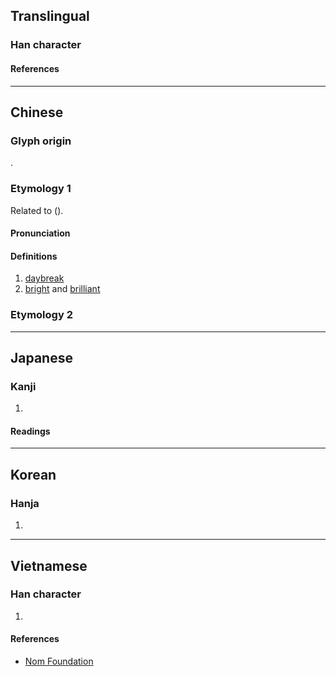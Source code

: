 {{also|皜}}
{{character info}}
==Translingual==

===Han character===
{{Han char|rn=72|rad=日|as=10|sn=14|four=60227|canj=AYRB|ids=⿱日高}}

====References====
{{Han ref|kx=0498.430|dkj=14089|dj=0867.210|hdz=21530.160|uh=66A0}}

----

==Chinese==
{{zh-forms}}

===Glyph origin===
{{Han etym}}
{{Han compound|日|高|ls=psc|c1=s|c2=p|t1=sun}}.

===Etymology 1===
Related to {{och-l|皓|bright}} ({{zh-ref|Schuessler, 2007}}).

====Pronunciation====
{{zh-pron
|m=gǎo
|c=gou2
|mc=y
|oc=y
|ma=
|cat=n,a
}}

====Definitions====
{{zh-hanzi}}

# [[daybreak]]
# [[bright]] and [[brilliant]]

===Etymology 2===
{{zh-see|皓|v}}

----

==Japanese==

===Kanji===
{{ja-kanji|grade=|rs=日10}}

# {{rfdef|ja|sort=日10}}

====Readings====
{{ja-readings
|on=こう
}}

----

==Korean==

===Hanja===
{{ko-hanja|hangeul=[[고]], [[호]]|eumhun=|rv=go, ho|mr=ko, ho|y=ko, ho}}

# {{rfdef|ko|sort=日10}}

----

==Vietnamese==

===Han character===
{{vi-readings|rs=日10|reading=hạo}}

# {{rfdef|vi|sort=日10}}

====References====
* [http://nomfoundation.org/common/nom_details.php?codepoint=66a0 Nom Foundation]